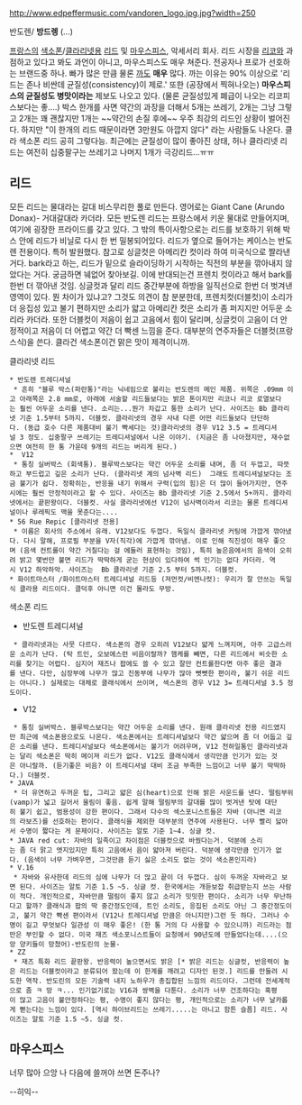 http://www.edpeffermusic.com/vandoren_logo.jpg.jpg?width=250

반도렌/ '''방드렝''' (...)

[[프랑스]]의 [[색소폰]]/[[클라리넷]]용 [[리드]] 및 [[마우스피스]], 악세서리 회사. 리드 시장을 [[리코]]와 과점하고 있다고 봐도 과언이 아니고, 마우스피스도 매우 쳐준다. 전공자나 프로가 선호하는 브랜드중 하나. 빠가 많은 만큼 물론 [[까]]도 '''매우''' 많다. 까는 이유는 90% 이상으로 '리드는 존나 비싼데 균질성(consistency)이 제로.' 또한 (공장에서 찍혀나오는) '''마우스피스의 균질성도 병맛이라는''' 제보도 나오고 있다. (물론 균질성있게 폐급이 나오는 리코피스보다는 좋....) 박스 한개를 사면 약간의 과장을 더해서 5개는 쓰레기, 2개는 그냥 그렇고 2개는 꽤 괜찮지만 1개는 ~~약간의 손질 후에~~ 우주 최강의 리드인 상황이 벌어진다. 하지만 "이 한개의 리드 때문이라면 3만원도 아깝지 않다" 라는 사람들도 나온다. 클라 색소폰 리드 공히 그렇다능. 최근에는 균질성이 많이 좋아진 상태, 허나 클라리넷 리드는 여전히 십중팔구는 쓰레기고 나머지 1개가 극강리드...ㅠㅠ 

== 리드 ==
모든 리드는 물대라는 갈대 비스무리한 풀로 만든다. 영어로는 Giant Cane (Arundo Donax)- 거대갈대라 카더라. 모든 반도렌 리드는 프랑스에서 키운 물대로 만들어지며, 여기에 굉장한 프라이드를 갖고 있다. 그 밖의 특이사항으로는 리드를 보호하기 위해 박스 안에 리드가 비닐로 다시 한 번 밀봉되어있다. 리드가 옆으로 들어가는 케이스는 반도렌 전용이다. 특허 발원했다. 참고로 싱글컷은 아메리칸 컷이라 하여 미국식으로 짤라낸거다. bark라고 하는, 리드가 밑으로 슬라이딩하기 시작하는 직전의 부분을 깎아내지 않았다는 거다. 궁금하면 눼없어 찾아보길. 이에 반대되는건 프렌치 컷이라고 해서 bark를 한번 더 깎아낸 것임. 싱글컷과 달리 리드 중간부분에 하방을 일직선으로 한번 더 벗겨낸 영역이 있다. 뭔 차이가 있냐고? 그것도 의견이 참 분분한데, 프렌치컷(더블컷)이 소리가 더 응집성 있고 불기 편하지만 소리가 얇고 아메리칸 컷은 소리가 좀 퍼지지만 어두운 소리라 카더라. 또한 더블컷이 저음이 쉽고 고음에서 힘이 달리며, 싱글컷이 고음이 더 안정적이고 저음이 더 어렵고 약간 더 빡센 느낌을 준다. 대부분의 연주자들은 더블컷(프랑스식)을 쓴다. 클라건 색소폰이건 맑은 맛이 제격이니까.

클라리넷 리드

 * 반도렌 트레디셔널 
  * 흔히 "블루 박스(파란통)"라는 닉네임으로 불리는 반도렌의 메인 제품. 위쪽은 .09mm 이고 아래쪽은 2.8 mm로, 아래에 서술할 리드들보다는 밝은 톤이지만 리코나 리코 로열보다는 훨씬 어두운 소리를 낸다. 소리는...뭔가 차갑고 퉁한 소리가 난다. 사이즈는 Bb 클라리넷 기준 1.5부터 5까지. 더블컷. 클라리넷의 경우 사내 다른 어떤 리드들보다 단단하다. (동급 호수 다른 제품대비 불기 빡세다는 것)클라리넷의 경우 V12 3.5 = 트레디셔널 3 정도. 십중팔구 쓰레기는 트레디셔널에서 나온 이야기. (지금은 좀 나아졌지만, 재수없으면 여전히 한 통 가운데 9개의 리드는 버리게 된다.)
 *  V12
  * 통칭 실버박스 (회색통). 블루박스보다는 약간 어두운 소리를 내며, 좀 더 두껍고, 따뜻하고 부드럽고 깊은 소리가 난다. (클라리넷 계의 넘사벽 리드)  그래도 트레디셔널보다는 조금 불기가 쉽다. 정확히는, 반응을 내기 위해서 구력(입의 힘)은 더 많이 들어가지만, 연주시에는 훨씬 안정적이라고 할 수 있다. 사이즈는 Bb 클라리넷 기준 2.5에서 5+까지. 클라리넷에서는 끝판왕이다. 더블컷. 사실 클라리넷에선 V12이 넘사벽이라서 리코는 물론 트레디셔널이나 루레픽도 맥을 못춘다는....
 * 56 Rue Repic [클라리넷 전용]
  * 이름은 회사의 주소에서 유래. V12보다도 두껍다. 독일식 클라리넷 커팅에 가깝게 깎아냈다. 다시 말해, 프로필 부분을 V자(직각)에 가깝게 깎아냄. 이로 인해 직진성이 매우 좋으며 (음색 컨트롤이 약간 거칠다는 걸 에둘러 표현하는 것임), 특히 높은음에서의 음색이 오히려 밝고 몇번만 불면 리드가 딱딱하게 굳는 현상이 있다하여 썩 인기는 없다 카더라. 역시 V12 하악하악. 사이즈는  Bb 클라리넷 기준 2.5 부터 5까지. 더블컷.
 * 화이트마스터 /화이트마스터 트레디셔널 리드등 (져먼컷/비엔나컷): 우리가 잘 안쓰는 독일식 클라용 리드이다. 클덕후 아니면 이건 몰라도 무방. 

색소폰 리드

* 반도렌 트레디셔널 
  * 클라리넷과는 사뭇 다르다. 색소폰의 경우 오히려 V12보다 얇게 느껴지며, 아주 고급스러운 소리가 난다. (탁 트인, 오보에스런 비음이랄까? 햄케를 빼면, 다른 리드에서 비슷한 소리를 찾기는 어렵다. 심지어 재즈나 팝에도 쓸 수 있고 잘만 컨트롤한다면 아주 좋은 결과를 낸다. 다만, 심장부에 나무가 많고 진동부에 나무가 많아 뻣뻣한 편이라, 불기 쉬운 리드는 아니다.) 실제로는 대체로 클래식에서 쓰이며, 섹스폰의 경우 V12 3= 트레디셔널 3.5 정도이다.
* V12
  * 통칭 실버박스. 블루박스보다는 약간 어두운 소리를 낸다. 원래 클라리넷 전용 리드였지만 최근에 색소폰용으로도 나온다. 색소폰에서는 트레디셔널보다 약간 얇으며 좀 더 어둡고 깊은 소리를 낸다. 트레디셔널보다 색소폰에서는 불기가 어려우며, V12 천하일통인 클라리넷과는 달리 색소폰은 딱히 메이져 리드가 없다. V12도 클래식에서 생각만큼 인기가 있는 것은 아니랄까. (듣기좋은 비음? 이 트레디셔널 대비 조금 부족한 느낌이고 너무 불기 딱딱하다.) 더블컷.
 * JAVA
  * 더 유연하고 두꺼운 팁, 그리고 얇은 심(heart)으로 인해 밝은 사운드를 낸다. 떨림부위(vamp)가 넓고 길어서 울림이 좋음. 쉽게 말해 떨림부의 갈대를 많이 벗겨낸 탓에 대단히 불기 쉽고, 범용성이 강한 편이다. 그래서 다수의 섹스포니스트들은 자바 (아니면 리코의 라보즈)를 선호하는 편이다. 클래식을 제외한 대부분의 연주에 사용된다. 너무 빨리 닳아서 수명이 짧다는 게 문제이다. 사이즈는 알토 기준 1~4. 싱글 컷.
 * JAVA red cut: 자바의 일족이고 차이점은 더블컷으로 바꿨다는거. 덕분에 소리는 좀 더 맑고 엣지있지만 특히 고음에서 음이 얇아져 버린다. 덕분에 생각만큼 인기가 없다. (음색이 너무 가벼우면, 그것만큼 듣기 싫은 소리도 없는 것이 색소폰인지라) 
 * V.16
  * 자바와 유사한데 리드의 심에 나무가 더 많고 끝이 더 두껍다. 심이 두꺼운 자바라고 보면 된다. 사이즈는 알토 기준 1.5 ~5. 싱글 컷. 한국에서는 개듣보잡 취급받는지 쓰는 사람이 적다. 개인적으로, 자바만큼 떨림이 좋지 않고 소리가 밋밋한 편이다. 소리가 너무 무난하다고 할까? 클래식과 팝의 딱 중간정도인데, 트인 소리도, 응집된 소리도 아닌 그 중간정도이고, 불기 약간 빡센 편이라서 (V12나 트레디셔널 만큼은 아니지만)그런 듯 하다. 그러나 수명이 길고 무엇보다 일관성 이 매우 좋은! (한 통 거의 다 사용할 수 있으니까) 리드라는 점만은 부인할 수 없다. 미국 재즈 색소포니스트들이 요청에서 90년도에 만들었다는데....(으앙 양키들이 망쳤어)-반도린의 눈물-  
 * ZZ
  * 재즈 특화 리드 끝판왕. 반응력이 높으면서도 밝은 [* 밝은 리드는 싱글컷, 반응력이 높은 리드는 더블컷이라고 분류되어 왔는데 이 한계를 깨려고 디자인 된것.] 리드를 만들려 시도한 역작. 반도린의 모든 기술력 내지 노하우가 총집합된 느낌의 리드이다. 그런데 전세계적으로 좀 ㅋ 망 ㅋ... 인기없기로는 V16과 쌍벽을 다툰다. 소리가 너무 건조하다는 혹평이 많고 고음이 불안정하다는 평, 수명이 좋지 않다는 평, 개인적으로는 소리가 너무 날카롭게 뻗는다는 느낌이 있다. [역시 하이브리드는 쓰레기.....는 아니고 함튼 슬픔] 리드. 사이즈는 알토 기준 1.5 ~5. 싱글 컷. 

== 마우스피스 ==

너무 많아 으앙 
나 다음에 쓸꺼야 
쓰면 돈주나? 

--히익--
